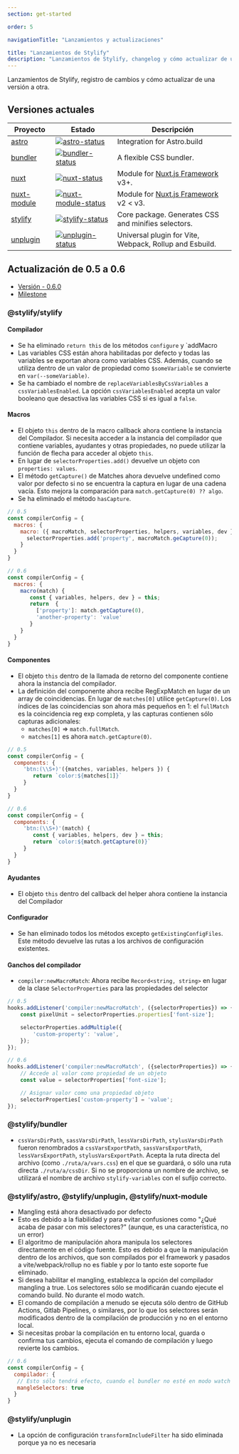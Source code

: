 ```yaml
---
section: get-started

order: 5

navigationTitle: "Lanzamientos y actualizaciones"

title: "Lanzamientos de Stylify"
description: "Lanzamientos de Stylify, changelog y cómo actualizar de una versión a otra."
---
```


Lanzamientos de Stylify, registro de cambios y cómo actualizar de una versión a otra.

## Versiones actuales

<div class="max-width:100% overflow:auto">

| Proyecto              | Estado                                                       | Descripción                                                                          |
| --------------------- | ------------------------------------------------------------ | -------------------------------------------------------------------------------------|
| [astro]               | [![astro-status]][astro-package]                             | Integration for Astro.build                                                          |
| [bundler]             | [![bundler-status]][bundler-package]                         | A flexible CSS bundler.                                                              |
| [nuxt]                | [![nuxt-status]][nuxt-package]                               | Module for [Nuxt.js Framework](https://nuxtjs.org/) v3+.                             |
| [nuxt-module]         | [![nuxt-module-status]][nuxt-module-package]                 | Module for [Nuxt.js Framework](https://nuxtjs.org/) v2 < v3.                         |
| [stylify]             | [![stylify-status]][stylify-package]                         | Core package. Generates CSS and minifies selectors.                                  |
| [unplugin]            | [![unplugin-status]][unplugin-package]                       | Universal plugin for Vite, Webpack, Rollup and Esbuild.                             |


[astro]: https://github.com/stylify/packages/tree/master/packages/astro
[astro-status]: https://img.shields.io/npm/v/@stylify/astro?color=%2301befe&label=Version&style=for-the-badge
[astro-package]: https://npmjs.com/package/@stylify/astro

[bundler]: https://github.com/stylify/packages/tree/master/packages/bundler
[bundler-status]: https://img.shields.io/npm/v/@stylify/bundler?color=%2301befe&label=Version&style=for-the-badge
[bundler-package]: https://npmjs.com/package/@stylify/bundler

[nuxt]: https://github.com/stylify/packages/tree/master/packages/nuxt
[nuxt-status]: https://img.shields.io/npm/v/@stylify/nuxt?color=%2301befe&label=Version&style=for-the-badge
[nuxt-package]: https://npmjs.com/package/@stylify/nuxt

[nuxt-module]: https://github.com/stylify/packages/tree/master/packages/nuxt-module
[nuxt-module-status]: https://img.shields.io/npm/v/@stylify/nuxt-module?color=%2301befe&label=Version&style=for-the-badge
[nuxt-module-package]: https://npmjs.com/package/@stylify/nuxt-module

[stylify]: https://github.com/stylify/packages/tree/master/packages/stylify
[stylify-status]: https://img.shields.io/npm/v/@stylify/stylify?color=%2301befe&label=Version&style=for-the-badge
[stylify-package]: https://npmjs.com/package/@stylify/stylify

[unplugin]: https://github.com/stylify/packages/tree/master/packages/unplugin
[unplugin-status]: https://img.shields.io/npm/v/@stylify/unplugin?color=%2301befe&label=Version&style=for-the-badge
[unplugin-package]: https://npmjs.com/package/@stylify/unplugin

</div>

## Actualización de 0.5 a 0.6
* [Versión - 0.6.0]()
* [Milestone](https://github.com/stylify/packages/milestone/2?closed=1)

### @stylify/stylify
#### Compilador
- Se ha eliminado `return this` de los métodos `configure` y `addMacro
- Las variables CSS están ahora habilitadas por defecto y todas las variables se exportan ahora como variables CSS. Además, cuando se utiliza dentro de un valor de propiedad como `$someVariable` se convierte en `var(--someVariable)`.
- Se ha cambiado el nombre de `replaceVariablesByCssVariables` a `cssVariablesEnabled`. La opción `cssVariablesEnabled` acepta un valor booleano que desactiva las variables CSS si es igual a `false`.

#### Macros
* El objeto `this` dentro de la macro callback ahora contiene la instancia del Compilador. Si necesita acceder a la instancia del compilador que contiene variables, ayudantes y otras propiedades, no puede utilizar la función de flecha para acceder al objeto `this`.
* En lugar de `selectorProperties.add()` devuelve un objeto con `properties: values`.
* El método `getCapture()` de Matches ahora devuelve undefined como valor por defecto si no se encuentra la captura en lugar de una cadena vacía. Esto mejora la comparación para `match.getCapture(0) ?? algo`.
* Se ha eliminado el método `hasCapture`.

```js
// 0.5
const compilerConfig = {
  macros: {
    macro: ({ macroMatch, selectorProperties, helpers, variables, dev })  => {
      selectorProperties.add('property', macroMatch.geCapture(0));
    }
  }
}

// 0.6
const compilerConfig = {
  macros: {
    macro(match) {
       const { variables, helpers, dev } = this;
       return  {
         ['property']: match.getCapture(0),
         'another-property': 'value'
       }
    }
  }
}
```

#### Componentes
* El objeto `this` dentro de la llamada de retorno del componente contiene ahora la instancia del compilador.
* La definición del componente ahora recibe RegExpMatch en lugar de un array de coincidencias. En lugar de `matches[0]` utilice `getCapture(0)`. Los índices de las coincidencias son ahora más pequeños en 1: el `fullMatch` es la coincidencia reg exp completa, y las capturas contienen sólo capturas adicionales:
  - `matches[0]` => `match.fullMatch`.
  - `matches[1]` es ahora `match.getCapture(0)`.

```js
// 0.5
const compilerConfig = {
  components: {
     'btn:(\\S+)'({matches, variables, helpers }) {
        return `color:${matches[1]}`
     }
  }
}

// 0.6
const compilerConfig = {
  components: {
     'btn:(\\S+)'(match) {
        const { variables, helpers, dev } = this;
        return `color:${match.getCapture(0)}`
     }
  }
}
```

#### Ayudantes
* El objeto `this` dentro del callback del helper ahora contiene la instancia del Compilador

#### Configurador
* Se han eliminado todos los métodos excepto `getExistingConfigFiles`. Este método devuelve las rutas a los archivos de configuración existentes.

#### Ganchos del compilador
* `compiler:newMacroMatch`: Ahora recibe `Record<string, string>` en lugar de la clase `SelectorProperties` para las propiedades del selector

```js
// 0.5
hooks.addListener('compiler:newMacroMatch', ({selectorProperties}) => {
	const pixelUnit = selectorProperties.properties['font-size'];

	selectorProperties.addMultiple({
		'custom-property': 'value',
	});
});

// 0.6
hooks.addListener('compiler:newMacroMatch', ({selectorProperties}) => {
	// Accede al valor como propiedad de un objeto
	const value = selectorProperties['font-size'];

	// Asignar valor como una propiedad objeto
	selectorProperties['custom-property'] = 'value';
});
```

### @stylify/bundler
- `cssVarsDirPath`, `sassVarsDirPath`, `lessVarsDirPath`, `stylusVarsDirPath` fueron renombrados a `cssVarsExportPath`, `sassVarsExportPath`, `lessVarsExportPath`, `stylusVarsExportPath`. Acepta la ruta directa del archivo (como `./ruta/a/vars.css`) en el que se guardará, o sólo una ruta directa `./ruta/a/cssDir`. Si no se proporciona un nombre de archivo, se utilizará el nombre de archivo `stylify-variables` con el sufijo correcto.

### @stylify/astro, @stylify/unplugin, @stylify/nuxt-module
* Mangling está ahora desactivado por defecto
* Esto es debido a la fiabilidad y para evitar confusiones como "¿Qué acaba de pasar con mis selectores?" (aunque, es una característica, no un error)
* El algoritmo de manipulación ahora manipula los selectores directamente en el código fuente. Esto es debido a que la manipulación dentro de los archivos, que son compilados por el framework y pasados a vite/webpack/rollup no es fiable y por lo tanto este soporte fue eliminado.
* Si desea habilitar el mangling, establezca la opción del compilador mangling a true. Los selectores sólo se modificarán cuando ejecute el comando build. No durante el modo watch.
* El comando de compilación a menudo se ejecuta sólo dentro de GitHub Actions, Gitlab Pipelines, o similares, por lo que los selectores serán modificados dentro de la compilación de producción y no en el entorno local.
* Si necesitas probar la compilación en tu entorno local, guarda o confirma tus cambios, ejecuta el comando de compilación y luego revierte los cambios.

```js
// 0.6
const compilerConfig = {
  compilador: {
   // Esto sólo tendrá efecto, cuando el bundler no esté en modo watch
   mangleSelectors: true
  }
}
```

### @stylify/unplugin
- La opción de configuración `transformIncludeFilter` ha sido eliminada porque ya no es necesaria

